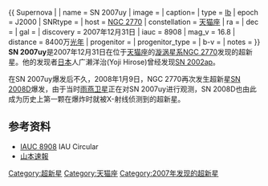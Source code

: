 {{ Supernova |
| name = SN 2007uy
| image =
| caption= 
| type = [[Ib和Ic超新星|Ib]]
| epoch = J2000
| SNRtype = 
| host = [[NGC_2770|NGC 2770]]
| constellation = [[天猫座|天猫座]]
| ra = {{RA|09|09|35.40}}
| dec = {{DEC|+33|07|09.9}}
| gal = 
| discovery = 2007年12月31日
| iauc = 8908
| mag_v  = 16.8
| distance = 8400万[[光年|光年]]
| progenitor = 
| progenitor_type =
| b-v =
| notes = 
}}
'''SN 2007uy'''是2007年12月31日在位于[[天猫座|天猫座]]的[[漩涡星系|漩涡星系]][[NGC_2770|NGC 2770]]发现的超新星。他的发现者[[日本|日本]]人广濑洋治(Yoji Hirose)曾经发现[[SN_2002ap|SN 2002ap]]。

在SN 2007uy爆发后不久，2008年1月9日，NGC 2770再次发生超新星[[SN_2008D|SN 2008D]]爆发，由于当时[[雨燕卫星|雨燕卫星]]正在对SN 2007uy进行观测，SN 2008D也由此成为历史上第一颗在爆炸时就被X-射线侦测到的超新星。

==参考资料==
* [https://web.archive.org/web/20110519174437/http://star.pst.qub.ac.uk/users/sv/Circular/sn2007uy/IAUC8908_1 IAUC 8908] IAU Circular
* [http://www.oaa.gr.jp/~oaacs/yc/yc2578.htm 山本速報]{{Wayback|url=http://www.oaa.gr.jp/~oaacs/yc/yc2578.htm |date=20160819004202 }}

[[Category:超新星|Category:超新星]]
[[Category:天猫座|Category:天猫座]]
[[Category:2007年发现的超新星|Category:2007年发现的超新星]]